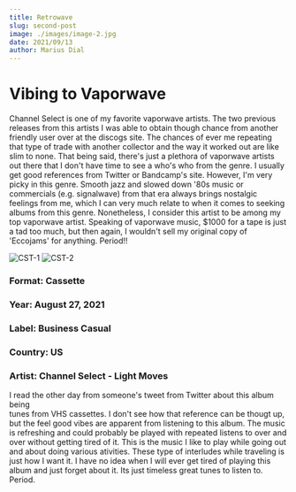 ```yaml
---
title: Retrowave
slug: second-post
image: ./images/image-2.jpg
date: 2021/09/13
author: Marius Dial
---
```



# Vibing to Vaporwave


Channel Select is one of my favorite vaporwave artists.  The two previous 
releases from this artists I was able to obtain though chance from another friendly 
user over at the discogs site.  The chances of ever me repeating that
type of trade with another collector and the way it worked out
are like slim to none.  That being said, there's just a plethora
of vaporwave artists out there that I don't have time to see a 
who's who from the genre.  I usually get good references from Twitter
or Bandcamp's site.  However, I'm very picky in this genre.  Smooth
jazz and slowed down '80s music or commercials (e.g. signalwave) from that era always
brings nostalgic feelings from me, which I can very much relate to when it comes
to seeking albums from this genre.  Nonetheless,
I consider this artist to be among my top vaporwave artist.  Speaking of
vaporwave music, $1000 for a tape is just a tad too much, but then
again, I wouldn't sell my original copy of 'Eccojams' for anything.
Period!!

<Counter />



![CST-1](https://live.staticflickr.com/65535/51570112076_27162448e0_n.jpg) ![CST-2](https://live.staticflickr.com/65535/51571041405_28aba691c2_n.jpg)

### Format:  Cassette
### Year:  August 27, 2021
### Label:  Business Casual
### Country:  US
### Artist:  Channel Select - Light Moves


I read the other day from someone's tweet from Twitter about this album being  
tunes from VHS cassettes.  I don't see how that reference can be thougt up, but 
the feel good vibes are apparent from listening to this album.  The music
is refreshing and could probably be played with repeated listens
to over and over without getting tired of it.  This is the music I like to play
while going out and about doing various ativities.  These type of interludes while 
traveling is just how I want it.  I have no idea when I will ever get tired of 
playing this album and just forget about it.  Its just timeless great tunes
to listen to.  Period.
